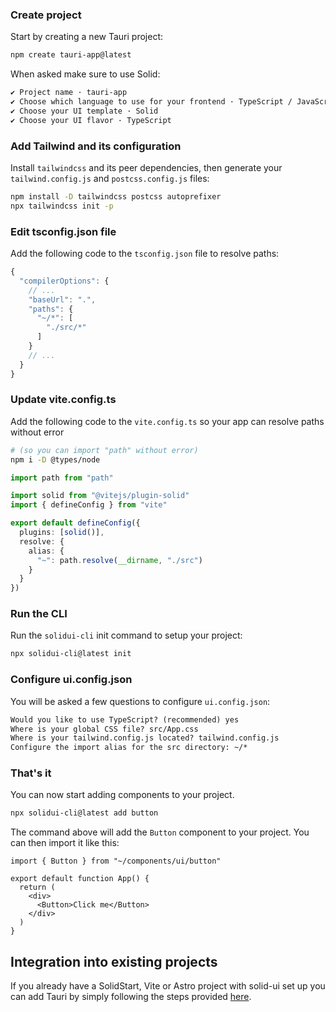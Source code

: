 
<MDXHeader title="Tauri" description="Install and configure Tauri." />

<Steps>

### Create project

Start by creating a new Tauri project:

```bash
npm create tauri-app@latest
```

When asked make sure to use Solid:

```txt showLineNumbers
✔ Project name · tauri-app
✔ Choose which language to use for your frontend · TypeScript / JavaScript
✔ Choose your UI template · Solid
✔ Choose your UI flavor · TypeScript
```

### Add Tailwind and its configuration

Install `tailwindcss` and its peer dependencies, then generate your `tailwind.config.js` and `postcss.config.js` files:

```bash
npm install -D tailwindcss postcss autoprefixer
npx tailwindcss init -p
```

### Edit tsconfig.json file

Add the following code to the `tsconfig.json` file to resolve paths:

```ts {4-9}
{
  "compilerOptions": {
    // ...
    "baseUrl": ".",
    "paths": {
      "~/*": [
        "./src/*"
      ]
    }
    // ...
  }
}
```

### Update vite.config.ts

Add the following code to the `vite.config.ts` so your app can resolve paths without error

```bash
# (so you can import "path" without error)
npm i -D @types/node
```

```ts
import path from "path"

import solid from "@vitejs/plugin-solid"
import { defineConfig } from "vite"

export default defineConfig({
  plugins: [solid()],
  resolve: {
    alias: {
      "~": path.resolve(__dirname, "./src")
    }
  }
})
```

### Run the CLI

Run the `solidui-cli` init command to setup your project:

```bash
npx solidui-cli@latest init
```

### Configure ui.config.json

You will be asked a few questions to configure `ui.config.json`:

```txt showLineNumbers
Would you like to use TypeScript? (recommended) yes
Where is your global CSS file? src/App.css
Where is your tailwind.config.js located? tailwind.config.js
Configure the import alias for the src directory: ~/*
```

### That's it

You can now start adding components to your project.

```bash
npx solidui-cli@latest add button
```

The command above will add the `Button` component to your project. You can then import it like this:

```tsx {1,6} showLineNumbers
import { Button } from "~/components/ui/button"

export default function App() {
  return (
    <div>
      <Button>Click me</Button>
    </div>
  )
}
```

</Steps>

## Integration into existing projects

If you already have a SolidStart, Vite or Astro project with solid-ui set up you can add Tauri by simply following the steps provided [here](https://tauri.app/v1/guides/getting-started/setup/integrate/).
